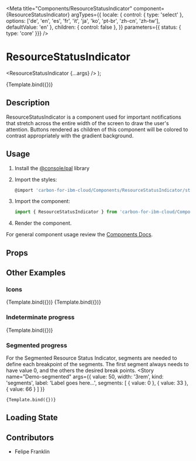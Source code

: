 
<Meta
  title="Components/ResourceStatusIndicator"
  component={ResourceStatusIndicator}
  argTypes={{
    locale: { control: { type: 'select' }, options: ['de', 'en', 'es', 'fr', 'it', 'ja', 'ko', 'pt-br', 'zh-cn', 'zh-tw'], defaultValue: 'en' },
    children: { control: false },
  }}
  parameters={{ status: { type: 'core' }}}
/>

# ResourceStatusIndicator

  <ResourceStatusIndicator {...args} />
);

<Canvas>
  <Story
    name="Demo"
    args={{
      value: 50,
      width: '3rem',
      label: 'Percent progress'
    }}
  >
    {Template.bind({})}
  </Story>
</Canvas>

## Description

ResourceStatusIndicator is a component used for important notifications that stretch across the entire width of the screen to draw the user's attention. Buttons rendered as children of this component will be colored to contrast appropriately with the gradient background.

## Usage

1.  Install the [@console/pal](https://github.ibm.com/ibmcloud/pal#how-to-install-and-use) library
2.  Import the styles:

    ```js
    @import 'carbon-for-ibm-cloud/Components/ResourceStatusIndicator/styles';
    ```

3.  Import the component:

    ```js
    import { ResourceStatusIndicator } from 'carbon-for-ibm-cloud/Components';
    ```

4.  Render the component.

For general component usage review the [Components Docs](https://pages.github.ibm.com/ibmcloud/pal/development-guidelines/components/overview).

## Props

<ArgsTable of={ResourceStatusIndicator} />

## Other Examples

### Icons
<Canvas>
  <Story
    name="Demo-icon"
    args={{
      width: '3rem',
      statusIndicator: 'success',
      label: 'Percent progress'
    }}
  >
    {Template.bind({})}
  </Story>
</Canvas>

<Canvas>
  <Story
    name="Demo-icon-failure"
    args={{
      width: '3rem',
      statusIndicator: 'failure',
      label: 'Percent progress'
    }}
  >
    {Template.bind({})}
  </Story>
</Canvas>

### Indeterminate progress
<Canvas>
  <Story
    name="Demo-indeterminate"
    args={{
      kind: 'indeterminate',
      label: 'Percent progress'
    }}
  >
    {Template.bind({})}
  </Story>
</Canvas>


### Segmented progress
For the Segmented Resource Status Indicator, segments are needed to define each breakpoint of the segments. The first
segment always needs to have value 0, and the others the desired break points.
<Canvas>
  <Story
    name="Demo-segmented"
    args={{
      value: 50,
      width: '3rem',
      kind: 'segments',
      label: 'Label goes here...',
      segments: [
        { value: 0 },
        { value: 33 },
        { value: 66 }
      ]
    }}
  >
    {Template.bind({})}
  </Story>
</Canvas>

## Loading State

<Canvas>
  <Story name="Skeleton">
    <ResourceStatusIndicator.skeleton label width="3rem" />
  </Story>
</Canvas>

## Contributors
- Felipe Franklin

